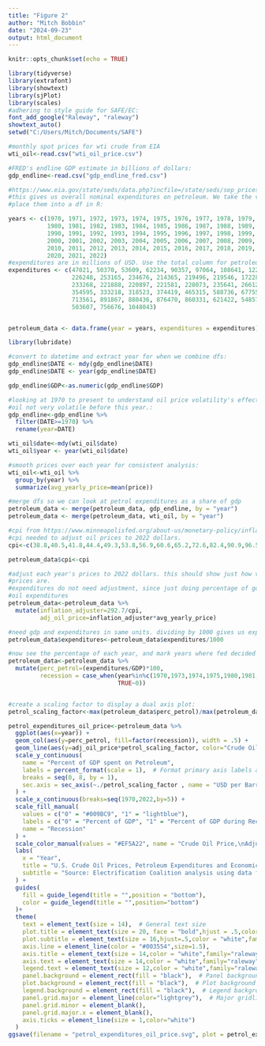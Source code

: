 ---
title: "Figure 2"
author: "Mitch Bobbin"
date: "2024-09-23"
output: html_document
---

```{r setup, include=FALSE}
knitr::opts_chunk$set(echo = TRUE)
```

```{r}
library(tidyverse)
library(extrafont)
library(showtext)
library(sjPlot)
library(scales)
#adhering to style guide for SAFE/EC:
font_add_google("Raleway", "raleway")
showtext_auto()
setwd("C:/Users/Mitch/Documents/SAFE")

#monthly spot prices for wti crude from EIA
wti_oil<-read.csv("wti_oil_price.csv")

#FRED's endline GDP estimate in billions of dollars:
gdp_endline<-read.csv("gdp_endline_fred.csv")

#https://www.eia.gov/state/seds/data.php?incfile=/state/seds/sep_prices/tx/pr_tx_US.html&sid=US
#this gives us overall nominal expenditures on petroleum. We take the values manually and 
#place them into a df in R:

years <- c(1970, 1971, 1972, 1973, 1974, 1975, 1976, 1977, 1978, 1979, 
           1980, 1981, 1982, 1983, 1984, 1985, 1986, 1987, 1988, 1989, 
           1990, 1991, 1992, 1993, 1994, 1995, 1996, 1997, 1998, 1999, 
           2000, 2001, 2002, 2003, 2004, 2005, 2006, 2007, 2008, 2009, 
           2010, 2011, 2012, 2013, 2014, 2015, 2016, 2017, 2018, 2019, 
           2020, 2021, 2022)
#expenditures are in millions of USD. Use the total column for petroleum:
expenditures <- c(47021, 50370, 53609, 62234, 90357, 97064, 108641, 122423, 129390, 173211, 
                  226248, 253165, 234676, 214365, 219496, 219546, 172288, 185171, 187691, 203528, 
                  233268, 221888, 220897, 221581, 228073, 235641, 266125, 265958, 229820, 262090, 
                  354595, 333218, 318523, 374419, 465315, 588736, 677552, 735133, 866011, 580967, 
                  713561, 891867, 880436, 876470, 860331, 621422, 548571, 630231, 740139, 698670, 
                  503607, 756676, 1048043)


petroleum_data <- data.frame(year = years, expenditures = expenditures)

library(lubridate)

#convert to datetime and extract year for when we combine dfs:
gdp_endline$DATE <- mdy(gdp_endline$DATE)
gdp_endline$DATE <- year(gdp_endline$DATE)

gdp_endline$GDP<-as.numeric(gdp_endline$GDP)

#looking at 1970 to present to understand oil price volatility's effect on economy. 
#oil not very volatile before this year.:
gdp_endline<-gdp_endline %>% 
  filter(DATE>=1970) %>% 
  rename(year=DATE)

wti_oil$date<-mdy(wti_oil$date)
wti_oil$year <- year(wti_oil$date)

#smooth prices over each year for consistent analysis:
wti_oil<-wti_oil %>% 
  group_by(year) %>% 
  summarize(avg_yearly_price=mean(price))

#merge dfs so we can look at petrol expenditures as a share of gdp
petroleum_data <- merge(petroleum_data, gdp_endline, by = "year")
petroleum_data <- merge(petroleum_data, wti_oil, by = "year")

#cpi from https://www.minneapolisfed.org/about-us/monetary-policy/inflation-calculator/consumer-price-index-1913-
#cpi needed to adjust oil prices to 2022 dollars.
cpi<-c(38.8,40.5,41.8,44.4,49.3,53.8,56.9,60.6,65.2,72.6,82.4,90.9,96.5,99.6,103.9,107.6,109.6,113.6,118.3,124,130.7,136.2,140.3,144.5,148.2,152.4,156.9,160.5,163.0,166.6,172.2,177.1,179.9,184,188.9,195.3,201.6,207.3,215.3,214.5,218.1,224.9,229.6,233.0,236.7,237,240,245.1,251.1,255.7,258.8,271,292.7)

petroleum_data$cpi<-cpi

#adjust each year's prices to 2022 dollars. this should show just how volatile
#prices are.
#expenditures do not need adjustment, since just doing percentage of gdp that were
#oil expenditures
petroleum_data<-petroleum_data %>% 
  mutate(inflation_adjuster=292.7/cpi, 
         adj_oil_price=inflation_adjuster*avg_yearly_price)

#need gdp and expenditures in same units. dividing by 1000 gives us expenditures in billions:
petroleum_data$expenditures<-petroleum_data$expenditures/1000

#now see the percentage of each year, and mark years where fed decided there was a #recession. Any year with a quarter where there was a recession gets the indicator:
petroleum_data<-petroleum_data %>% 
  mutate(perc_petrol=(expenditures/GDP)*100,
         recession = case_when(year%in%c(1970,1973,1974,1975,1980,1981,1982,1990,1991,2000,2001,2007,2008,2020)~1,
                               TRUE~0))


#create a scaling factor to display a dual axis plot:
petrol_scaling_factor<-max(petroleum_data$perc_petrol)/max(petroleum_data$adj_oil_price)

petrol_expenditures_oil_price<-petroleum_data %>% 
  ggplot(aes(x=year)) +
  geom_col(aes(y=perc_petrol, fill=factor(recession)), width = .5) +
  geom_line(aes(y=adj_oil_price*petrol_scaling_factor, color="Crude Oil Price,\nAdjusted for Inflation"), size=1) +
  scale_y_continuous(
    name = "Percent of GDP spent on Petroleum",
    labels = percent_format(scale = 1),  # Format primary axis labels as percentages
    breaks = seq(0, 8, by = 1),
    sec.axis = sec_axis(~./petrol_scaling_factor , name = "USD per Barrel, in 2022 Dollars",breaks = seq(0,140,by=20))
  ) +
  scale_x_continuous(breaks=seq(1970,2022,by=5)) +
  scale_fill_manual(
    values = c("0" = "#009BC9", "1" = "lightblue"),
    labels = c("0" = "Percent of GDP", "1" = "Percent of GDP during Recessionary Periods"),
    name = "Recession"
  ) +
  scale_color_manual(values = "#EF5A22", name = "Crude Oil Price,\nAdjusted for Inflation") +
  labs(
    x = "Year",
    title = "U.S. Crude Oil Prices, Petroleum Expenditures and Economic Recessions, 1970-2022",
    subtitle = "Source: Electrification Coalition analysis using data from FRED and EIA"
  ) +
  guides(
    fill = guide_legend(title = "",position = "bottom"),
    color = guide_legend(title = "",position="bottom")
  )+
  theme(
    text = element_text(size = 14),  # General text size
    plot.title = element_text(size = 20, face = "bold",hjust = .5,color = "white"),  # Title text size
    plot.subtitle = element_text(size = 16,hjust=.5,color = "white",family="raleway"),
    axis.line = element_line(color = "#003554",size=1.5),
    axis.title = element_text(size = 14,color = "white",family="raleway"),  # Axis titles size
    axis.text = element_text(size = 14,color = "white",family="raleway"),  # Axis labels size
    legend.text = element_text(size = 12,color = "white",family="raleway",lineheight=.75),
    panel.background = element_rect(fill = "black"),  # Panel background color
    plot.background = element_rect(fill = "black"),  # Plot background color
    legend.background = element_rect(fill = "black"),  # Legend background color
    panel.grid.major = element_line(color="lightgrey"),  # Major gridlines color
    panel.grid.minor = element_blank(),
    panel.grid.major.x = element_blank(),
    axis.ticks = element_line(size = 1,color="white")
  )
ggsave(filename = "petrol_expenditures_oil_price.svg", plot = petrol_expenditures_oil_price, width=12, height=8)
```

